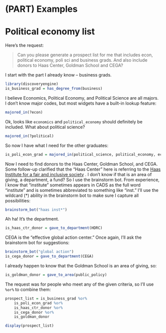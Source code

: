 # (PART) Examples {-}

# Political economy list {#ex-political-economy}

Here's the request:

>Can you please generate a prospect list for me that includes econ, political economy, poli sci and business grads. And also include donors to Haas Center, Goldman School and CEGA? 

I start with the part I already know -- business grads.

```r
library(discoveryengine)
is_business_grad = has_degree_from(business)
```

I believe Economics, Political Economy, and Political Science are all majors. I don't know major codes, but most widgets have a built-in lookup feature:

```r
majored_in(?econ)
```

Ok, looks like `economics` and `political_economy` should definitely be included. What about political science?

```r
majored_in(?political)
```

So now I have what I need for the other graduates:

```r
is_poli_econ_grad = majored_in(political_science, political_economy, economics)
```

Now I need to find donors to the Haas Center, Goldman School, and CEGA. Some follow-up clarified that the "Haas Center" here is referring to the [Haas Institute for a fair and inclusive society](http://haasinstitute.berkeley.edu/) . I don't know if that is an area of giving, a department, a fund? So I use the brainstorm bot. From experience, I know that "institute" sometimes appears in CADS as the full word "institute" and is sometimes abbreviated to something like "inst." I'll use the wildcard (*) ability in the brainstorm bot to make sure I capture all possibilities:

```r
brainstorm_bot("haas inst*")
```

Ah ha! It's the department.

```r
is_haas_ctr_donor = gave_to_department(HDRC)
```

CEGA is the "effective global action center." Once again, I'll ask the brainstorm bot for suggestions:

```r
brainstorm_bot("global action")
is_cega_donor = gave_to_department(CEGA)
```

I already happen to know that the Goldman School is an area of giving, so:

```r
is_goldman_donor = gave_to_area(public_policy)
```

The request was for people who meet any of the given criteria, so I'll use  `%or%` to combine them:

```r
prospect_list = is_business_grad %or% 
    is_poli_econ_grad %or%
    is_haas_ctr_donor %or%
    is_cega_donor %or%
    is_goldman_donor

display(prospect_list)
```

